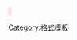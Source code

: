 <span style="background:#FDD;padding:0 0.2em">{{{1}}}</span><noinclude>
{{DEFAULTSORT:{{PAGENAME}}}}
[[Category:格式模板]]
</noinclude>